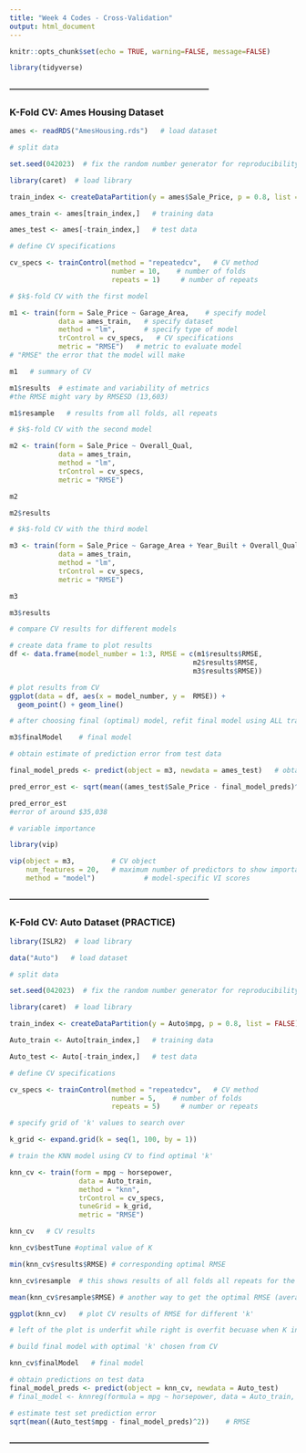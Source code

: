 ```yaml
---
title: "Week 4 Codes - Cross-Validation"
output: html_document
---
```


```r
knitr::opts_chunk$set(echo = TRUE, warning=FALSE, message=FALSE)

library(tidyverse)
```

#### ---------------------------------------------------------------------------
### K-Fold CV: Ames Housing Dataset

```r
ames <- readRDS("AmesHousing.rds")   # load dataset
```


```r
# split data

set.seed(042023)  # fix the random number generator for reproducibility

library(caret)  # load library

train_index <- createDataPartition(y = ames$Sale_Price, p = 0.8, list = FALSE) # split available data into 80% training and 20% test datasets

ames_train <- ames[train_index,]   # training data

ames_test <- ames[-train_index,]   # test data
```


```r
# define CV specifications

cv_specs <- trainControl(method = "repeatedcv",   # CV method
                         number = 10,    # number of folds
                         repeats = 1)     # number of repeats
```


```r
# $k$-fold CV with the first model

m1 <- train(form = Sale_Price ~ Garage_Area,    # specify model
            data = ames_train,   # specify dataset
            method = "lm",       # specify type of model
            trControl = cv_specs,   # CV specifications
            metric = "RMSE")   # metric to evaluate model
# "RMSE" the error that the model will make
```

```r
m1   # summary of CV
```

```r
m1$results  # estimate and variability of metrics
#the RMSE might vary by RMSESD (13,603)
```

```r
m1$resample   # results from all folds, all repeats
```


```r
# $k$-fold CV with the second model

m2 <- train(form = Sale_Price ~ Overall_Qual,  
            data = ames_train,          
            method = "lm",              
            trControl = cv_specs,       
            metric = "RMSE")           

m2

m2$results
```


```r
# $k$-fold CV with the third model

m3 <- train(form = Sale_Price ~ Garage_Area + Year_Built + Overall_Qual,  
            data = ames_train,
            method = "lm",
            trControl = cv_specs,
            metric = "RMSE")

m3

m3$results
```


```r
# compare CV results for different models

# create data frame to plot results
df <- data.frame(model_number = 1:3, RMSE = c(m1$results$RMSE,  
                                             m2$results$RMSE,
                                             m3$results$RMSE))

# plot results from CV
ggplot(data = df, aes(x = model_number, y =  RMSE)) +   
  geom_point() + geom_line()

```


```r
# after choosing final (optimal) model, refit final model using ALL training data

m3$finalModel    # final model
```


```r
# obtain estimate of prediction error from test data

final_model_preds <- predict(object = m3, newdata = ames_test)   # obtain predictions on test data

pred_error_est <- sqrt(mean((ames_test$Sale_Price - final_model_preds)^2))    # calculate RMSE from test data

pred_error_est
#error of around $35,038
```


```r
# variable importance

library(vip)

vip(object = m3,         # CV object 
    num_features = 20,   # maximum number of predictors to show importance for
    method = "model")            # model-specific VI scores
```


#### ---------------------------------------------------------------------------
### K-Fold CV: Auto Dataset (PRACTICE)

```r
library(ISLR2)  # load library

data("Auto")   # load dataset
```


```r
# split data

set.seed(042023)  # fix the random number generator for reproducibility

library(caret)  # load library

train_index <- createDataPartition(y = Auto$mpg, p = 0.8, list = FALSE) # split available data into 80% training and 20% test datasets

Auto_train <- Auto[train_index,]   # training data

Auto_test <- Auto[-train_index,]   # test data
```


```r
# define CV specifications

cv_specs <- trainControl(method = "repeatedcv",   # CV method
                         number = 5,    # number of folds
                         repeats = 5)     # number or repeats
```


```r
# specify grid of 'k' values to search over

k_grid <- expand.grid(k = seq(1, 100, by = 1))
```


```r
# train the KNN model using CV to find optimal 'k'

knn_cv <- train(form = mpg ~ horsepower, 
                 data = Auto_train, 
                 method = "knn",
                 trControl = cv_specs, 
                 tuneGrid = k_grid,
                 metric = "RMSE")
```


```r
knn_cv   # CV results

knn_cv$bestTune #optimal value of K

min(knn_cv$results$RMSE) # corresponding optimal RMSE

knn_cv$resample  # this shows results of all folds all repeats for the optimal K

mean(knn_cv$resample$RMSE) # another way to get the optimal RMSE (averaging over all folds all repeats)
```


```r
ggplot(knn_cv)   # plot CV results of RMSE for different 'k'

# left of the plot is underfit while right is overfit becuase when K increases bias increases and variance descreases.
```


```r
# build final model with optimal 'k' chosen from CV

knn_cv$finalModel   # final model

# obtain predictions on test data
final_model_preds <- predict(object = knn_cv, newdata = Auto_test)
# final_model <- knnreg(formula = mpg ~ horsepower, data = Auto_train, k = knn_cv$bestTune$K) another way

# estimate test set prediction error
sqrt(mean((Auto_test$mpg - final_model_preds)^2))    # RMSE
```

#### ---------------------------------------------------------------------------
